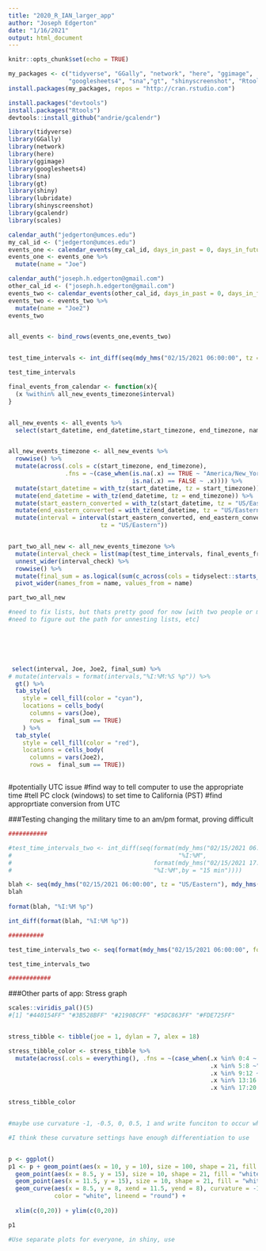 ```yaml
---
title: "2020_R_IAN_larger_app"
author: "Joseph Edgerton"
date: "1/16/2021"
output: html_document
---
```


```r
knitr::opts_chunk$set(echo = TRUE)
```


```r
my_packages <- c("tidyverse", "GGally", "network", "here", "ggimage",
                 "googlesheets4", "sna","gt", "shinyscreenshot", "Rtools", "Rcpp")
install.packages(my_packages, repos = "http://cran.rstudio.com")

```


```r
install.packages("devtools")
install.packages("Rtools")
devtools::install_github("andrie/gcalendr")
```


```r

library(tidyverse)
library(GGally)
library(network)
library(here)
library(ggimage)
library(googlesheets4)
library(sna)
library(gt)
library(shiny)
library(lubridate)
library(shinyscreenshot)
library(gcalendr)
library(scales)
```



```r
calendar_auth("jedgerton@umces.edu")
my_cal_id <- ("jedgerton@umces.edu")
events_one <- calendar_events(my_cal_id, days_in_past = 0, days_in_future = 7)
events_one <- events_one %>% 
  mutate(name = "Joe")

calendar_auth("joseph.h.edgerton@gmail.com")
other_cal_id <- ("joseph.h.edgerton@gmail.com")
events_two <- calendar_events(other_cal_id, days_in_past = 0, days_in_future = 7)
events_two <- events_two %>% 
  mutate(name = "Joe2")
events_two


all_events <- bind_rows(events_one,events_two)


test_time_intervals <- int_diff(seq(mdy_hms("02/15/2021 06:00:00", tz = "US/Eastern"), mdy_hms("02/15/2021 17:00:00", tz = "US/Eastern"), by = "15 min"))

test_time_intervals
```


```r
final_events_from_calendar <- function(x){
  (x %within% all_new_events_timezone$interval)
}


all_new_events <- all_events %>% 
  select(start_datetime, end_datetime,start_timezone, end_timezone, name)


all_new_events_timezone <- all_new_events %>% 
  rowwise() %>% 
  mutate(across(.cols = c(start_timezone, end_timezone),
                .fns = ~(case_when(is.na(.x) == TRUE ~ "America/New_York", #setting NY default if #NA
                                   is.na(.x) == FALSE ~ .x)))) %>% 
  mutate(start_datetime = with_tz(start_datetime, tz = start_timezone)) %>% 
  mutate(end_datetime = with_tz(end_datetime, tz = end_timezone)) %>% 
  mutate(start_eastern_converted = with_tz(start_datetime, tz = "US/Eastern")) %>%
  mutate(end_eastern_converted = with_tz(end_datetime, tz = "US/Eastern")) %>%
  mutate(interval = interval(start_eastern_converted, end_eastern_converted,
                          tz = "US/Eastern"))


part_two_all_new <- all_new_events_timezone %>% 
  mutate(interval_check = list(map(test_time_intervals, final_events_from_calendar))) %>%  
  unnest_wider(interval_check) %>% 
  rowwise() %>% 
  mutate(final_sum = as.logical(sum(c_across(cols = tidyselect::starts_with("..."))))) %>% 
  pivot_wider(names_from = name, values_from = name)

part_two_all_new

#need to fix lists, but thats pretty good for now [with two people or more,
#need to figure out the path for unnesting lists, etc]


 



 select(interval, Joe, Joe2, final_sum) %>% 
# mutate(intervals = format(intervals,"%I:%M:%S %p")) %>% 
  gt() %>% 
  tab_style(
    style = cell_fill(color = "cyan"),
    locations = cells_body(
      columns = vars(Joe),
      rows =  final_sum == TRUE)
    ) %>%  
  tab_style(
    style = cell_fill(color = "red"),
    locations = cells_body(
      columns = vars(Joe2),
      rows =  final_sum == TRUE))


```





```r






```







#potentially UTC issue
#find way to tell computer to use the appropriate time
#tell PC clock (windows) to set time to California (PST)
#find approprtiate conversion from UTC



###Testing changing the military time to an am/pm format, proving difficult
```r
###########

#test_time_intervals_two <- int_diff(seq(format(mdy_hms("02/15/2021 06:00:00", tz = "US/Eastern"),
#                                               "%I:%M",
#                                        format(mdy_hms("02/15/2021 17:00:00", tz = "US/Eastern"),
#                                        "%I:%M",by = "15 min"))))

blah <- seq(mdy_hms("02/15/2021 06:00:00", tz = "US/Eastern"), mdy_hms("02/15/2021 17:00:00", tz = "US/Eastern"), by = "15 min")
blah
  
format(blah, "%I:%M %p")

int_diff(format(blah, "%I:%M %p"))

##########

test_time_intervals_two <- seq(format(mdy_hms("02/15/2021 06:00:00", format = "%m/%d/%Y %H:%M", tz = "US/Eastern"), "%I:%M %p"),format(mdy_hms("02/15/2021 17:00:00", format = "%m/%d/%Y %H:%M", tz = "US/Eastern"), "%I:%M %p"), by = "15 min")

test_time_intervals_two

############


```








###Other parts of app: Stress graph

```r

scales::viridis_pal()(5)
#[1] "#440154FF" "#3B528BFF" "#21908CFF" "#5DC863FF" "#FDE725FF"


stress_tibble <- tibble(joe = 1, dylan = 7, alex = 18)

stress_tibble_color <- stress_tibble %>% 
  mutate(across(.cols = everything(), .fns = ~(case_when(.x %in% 0:4 ~ "#440154FF",
                                                         .x %in% 5:8 ~"#3B528BFF",
                                                         .x %in% 9:12 ~ "#21908CFF",
                                                         .x %in% 13:16 ~ "#5DC863FF",
                                                         .x %in% 17:20 ~ "#FDE725FF"))))

stress_tibble_color


#maybe use curvature -1, -0.5, 0, 0.5, 1 and write funciton to occur when the different colors occur

#I think these curvature settings have enough differentiation to use


p <- ggplot()
p1 <- p + geom_point(aes(x = 10, y = 10), size = 100, shape = 21, fill = stress_tibble_color$joe) +
  geom_point(aes(x = 8.5, y = 15), size = 10, shape = 21, fill = "white") +
  geom_point(aes(x = 11.5, y = 15), size = 10, shape = 21, fill = "white") +
  geom_curve(aes(x = 8.5, y = 8, xend = 11.5, yend = 8), curvature = -1, size = 5,
             color = "white", lineend = "round") +
  
  xlim(c(0,20)) + ylim(c(0,20))

p1

#Use separate plots for everyone, in shiny, use 

```





